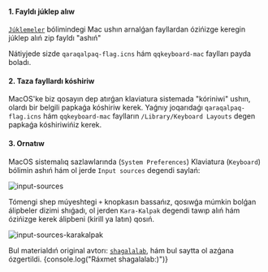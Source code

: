 
#### 1. Fayldı júklep alıw

[`Júklemeler`](/downloads) bólimindegi Mac ushın arnalǵan fayllardan ózińizge keregin júklep alıń zip fayldı "ashıń"

Nátiyjede sizde `qaraqalpaq-flag.icns` hám `qqkeyboard-mac` faylları payda boladı.

#### 2. Taza fayllardı kóshiriw

MacOS'ke biz qosayın dep atırǵan klaviatura sistemada "kóriniwi" ushın, olardı bir belgili papkaǵa kóshiriw kerek. Yaǵnıy joqarıdaǵı `qaraqalpaq-flag.icns` hám `qqkeyboard-mac` faylların `/Library/Keyboard Layouts` degen papkaǵa kóshiriwińiz kerek.

#### 3. Ornatıw

MacOS sistemalıq sazlawlarında (`System Preferences`) Klaviatura (`Keyboard`) bólimin ashıń hám ol jerde `Input sources` degendi saylań:

<Image src={MacInstallImage1} alt="input-sources" width={1000} height={800} />

Tómengi shep múyeshtegi `+` knopkasın bassańız, qosıwǵa múmkin bolǵan álipbeler dizimi shıǵadı, ol jerden `Kara-Kalpak` degendi tawıp alıń hám ózińizge kerek álipbeni (kirill ya latın) qosıń.

<Image
  src={MacInstallImage2}
  alt="input-sources-karakalpak"
  width={1000}
  height={800}
/>

Bul materialdıń original avtorı: [`shagalalab`](https://github.com/shagalalab/qqkeyboard-mac), hám bul saytta ol azǵana ózgertildi.
{console.log("Ráxmet shagalalab:)")}
